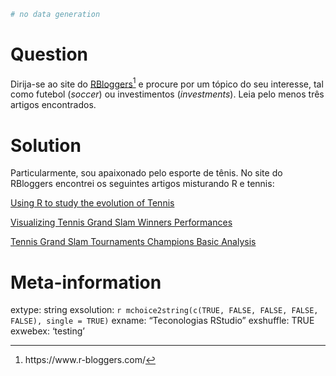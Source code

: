 ```r
# no data generation

```

Question
========

Dirija-se ao site do [RBloggers](https://www.r-bloggers.com/)^[https://www.r-bloggers.com/] e procure por um tópico do seu interesse, tal como futebol (_soccer_) ou investimentos (_investments_). Leia pelo menos três artigos encontrados.



Solution
================

Particularmente, sou apaixonado pelo esporte de tênis. No site do RBloggers encontrei os seguintes artigos misturando R e tennis:

[Using R to study the evolution of Tennis](https://www.r-bloggers.com/2017/02/using-r-to-study-the-evolution-of-tennis/)

[Visualizing Tennis Grand Slam Winners Performances](https://www.r-bloggers.com/2017/05/visualizing-tennis-grand-slam-winners-performances/)

[Tennis Grand Slam Tournaments Champions Basic Analysis](https://www.r-bloggers.com/2017/12/tennis-grand-slam-tournaments-champions-basic-analysis/)


Meta-information
================
extype: string
exsolution: `r mchoice2string(c(TRUE, FALSE, FALSE, FALSE, FALSE), single = TRUE)`
exname: "Teconologias RStudio"
exshuffle: TRUE
exwebex: 'testing'

